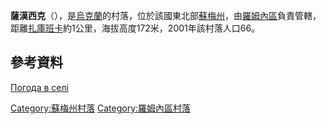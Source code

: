 {{coord|50|35|19|N|33|37|39|E|scale:100000|display=title}}

'''薩漢西克'''（{{lang-uk|Саханське}}），是[[烏克蘭|烏克蘭]]的村落，位於該國東北部[[蘇梅州|蘇梅州]]，由[[羅姆內區|羅姆內區]]負責管轄，距離[[扎庫班卡|扎庫班卡]]約1公里，海拔高度172米，2001年該村落人口66。

==參考資料==
[http://weather.in.ua/ua/symskaja/23328 Погода в селі ]

{{DEFAULTSORT:Саханське}}
[[Category:蘇梅州村落|Category:蘇梅州村落]]
[[Category:羅姆內區村落|Category:羅姆內區村落]]


{{Sumy-geo-stub}}
